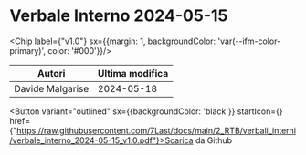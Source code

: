 

# Verbale Interno 2024-05-15

<Chip label={"v1.0"} sx={{margin: 1, backgroundColor: 'var(--ifm-color-primary)', color: '#000'}}/>



|     Autori     |Ultima modifica|
|----------------|---------------|
|Davide Malgarise|   2024-05-18  |

<Button variant="outlined" sx={{backgroundColor: 'black'}} startIcon={<GithubIcon />} href={"https://raw.githubusercontent.com/7Last/docs/main/2_RTB/verbali_interni/verbale_interno_2024-05-15_v1.0.pdf"}>Scarica da Github</Button>